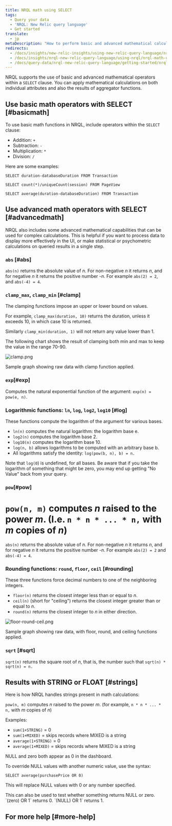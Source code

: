 ```yaml
---
title: NRQL math using SELECT
tags:
  - Query your data
  - 'NRQL: New Relic query language'
  - Get started
translate:
  - jp
metaDescription: "How to perform basic and advanced mathematical calculations in NRQL, the New Relic query language"
redirects:
  - /docs/insights/new-relic-insights/using-new-relic-query-language/nrql-math
  - /docs/insights/nrql-new-relic-query-language/using-nrql/nrql-math-using-select
  - /docs/query-data/nrql-new-relic-query-language/getting-started/nrql-math-using-select
---
```


NRQL supports the use of basic and advanced mathematical operators within a `SELECT` clause. You can apply mathematical calculations on both individual attributes and also the results of aggregator functions.

## Use basic math operators with SELECT [#basicmath]

To use basic math functions in NRQL, include operators within the `SELECT` clause:

* Addition: `+`
* Subtraction: `-`
* Multiplication: `*`
* Division: `/` 

Here are some examples:

```
SELECT duration-databaseDuration FROM Transaction
```

```
SELECT count(*)/uniqueCount(session) FROM PageView
```

```
SELECT average(duration-databaseDuration) FROM Transaction
```

## Use advanced math operators with SELECT [#advancedmath]

NRQL also includes some advanced mathematical capabilities that can be used for complex calculations. This is helpful if you want to process data to display more effectively in the UI, or make statistical or psychometric calculations on queried results in a single step. 

### `abs` [#abs]

`abs(n)` returns the absolute value of _n_. For non-negative _n_ it returns _n_, and for negative _n_ it returns the positive number -_n_. For example `abs(2) = 2`, and `abs(-4) = 4`.

### `clamp_max`, `clamp_min` [#clamp]

The clamping functions impose an upper or lower bound on values.

For example, `clamp_max(duration, 10)` returns the duration, unless it exceeds 10, in which case 10 is returned.

Similarly `clamp_min(duration, 1)` will not return any value lower than 1. 

The following chart shows the result of clamping both min and max to keep the value in the range 70-90.

![clamp.png](./images/clamp.png "clamp.png")

<figcaption>
  Sample graph showing raw data with clamp function applied.
</figcaption>

### `exp`[#exp]

Computes the natural exponential function of the argument: `exp(n) = pow(e, n)`.

### Logarithmic functions: `ln`, `log`, `log2`, `log10`  [#log]

These functions compute the logarithm of the argument for various bases.

* `ln(n)` computes the natural logarithm: the logarithm base e.
* `log2(n)` computes the logarithm base 2.
* `log10(n)` computes the logarithm base 10.
* `log(n, b)` allows logarithms to be computed with an arbitrary base b.
* All logarithms satisfy the identity: `log(pow(b, n), b) = n.`

Note that `log(0`) is undefined, for all bases. Be aware that if you take the logarithm of something that might be zero, you may end up getting "No Value" back from your query.

### `pow`[#pow]

`pow(n, m)` computes _n_ raised to the power _m_. (I.e. `n * n * ... * n,` with _m_ copies of _n_)
=======
`abs(n)` returns the absolute value of _n_. For non-negative _n_ it returns _n_, and for negative _n_ it returns the positive number -_n_. For example `abs(2) = 2` and `abs(-4) = 4`.

### Rounding functions: `round`, `floor`, `ceil` [#rounding]

These three functions force decimal numbers to one of the neighboring integers.

* `floor(n)` returns the closest integer less than or equal to _n_.
* `ceil(n)` (short for "ceiling") returns the closest integer greater than or equal to _n_.
* `round(n)` returns the closest integer to _n_ in either direction.

![floor-round-ceil.png](./images/floor-round-ceil.png "floor-round-ceil.png")

<figcaption>
  Sample graph showing raw data, with floor, round, and ceiling functions applied.
</figcaption>

### `sqrt` [#sqrt]

`sqrt(n)` returns the square root of _n_, that is, the number such that `sqrt(n) * sqrt(n) = n.`

## Results with STRING or FLOAT [#strings]

Here is how NRQL handles strings present in math calculations:

`pow(n, m)` computes _n_ raised to the power _m_. (for example, `n * n * ... * n,` with _m_ copies of _n_)

Examples:

* `sum(1+STRING)` = 0
* `sum(1+MIXED)` = skips records where MIXED is a string
* `average(1+STRING)` = 0
* `average(1+MIXED)` = skips records where MIXED is a string

NULL and zero both appear as 0 in the dashboard.

To override NULL values with another numeric value, use the syntax:

```
SELECT average(purchasePrice OR 0)
```

This will replace NULL values with 0 or any number specified.

<Callout variant="tip">
  This can also be used to test whether something returns NULL or zero. `(zero) OR 1` returns 0. `(NULL) OR 1` returns 1.
</Callout>

## For more help [#more-help]